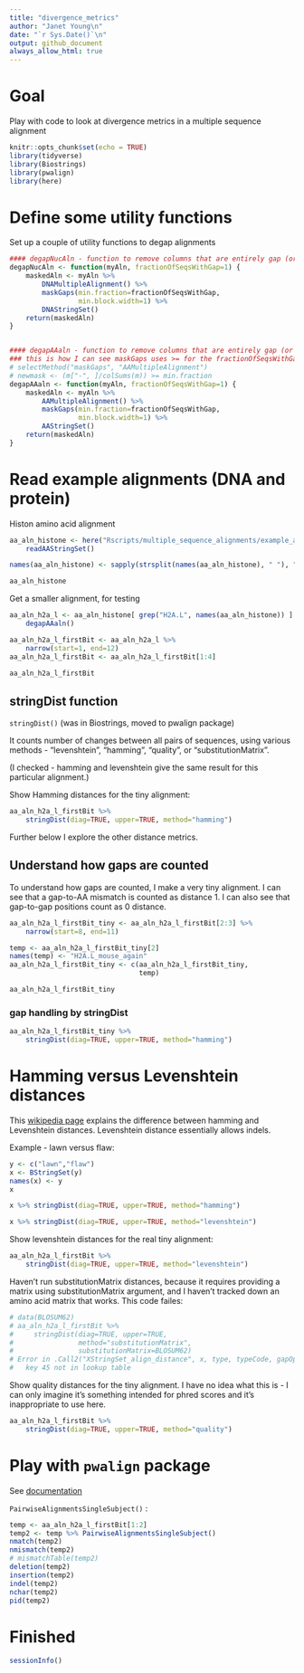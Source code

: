 ```yaml
---
title: "divergence_metrics"
author: "Janet Young\n"
date: "`r Sys.Date()`\n"
output: github_document
always_allow_html: true
---
```


# Goal 

Play with code to look at divergence metrics in a multiple sequence alignment 



```r
knitr::opts_chunk$set(echo = TRUE)
library(tidyverse)
library(Biostrings)
library(pwalign)
library(here)
```

# Define some utility functions

Set up a couple of utility functions to degap alignments

```r
#### degapNucAln - function to remove columns that are entirely gap (or can use fractionOfSeqsWithGap to relax requirements of how many seqs have gap)
degapNucAln <- function(myAln, fractionOfSeqsWithGap=1) {
    maskedAln <- myAln %>% 
        DNAMultipleAlignment() %>% 
        maskGaps(min.fraction=fractionOfSeqsWithGap, 
                 min.block.width=1) %>% 
        DNAStringSet()
    return(maskedAln)
}


#### degapAAaln - function to remove columns that are entirely gap (or can use fractionOfSeqsWithGap to relax requirements of how many seqs have gap)
### this is how I can see maskGaps uses >= for the fractionOfSeqsWithGap threshold:
# selectMethod("maskGaps", "AAMultipleAlignment")
# newmask <- (m["-", ]/colSums(m)) >= min.fraction
degapAAaln <- function(myAln, fractionOfSeqsWithGap=1) {
    maskedAln <- myAln %>% 
        AAMultipleAlignment() %>% 
        maskGaps(min.fraction=fractionOfSeqsWithGap, 
                 min.block.width=1) %>% 
        AAStringSet()
    return(maskedAln)
}
```

# Read example alignments (DNA and protein)

Histon amino acid alignment

```r
aa_aln_histone <- here("Rscripts/multiple_sequence_alignments/example_alignment_files/exampleProtAln_shortH2As_histoneFoldDomain.fa") %>% 
    readAAStringSet()

names(aa_aln_histone) <- sapply(strsplit(names(aa_aln_histone), " "), "[[", 1)

aa_aln_histone
```

Get a smaller alignment, for testing 


```r
aa_aln_h2a_l <- aa_aln_histone[ grep("H2A.L", names(aa_aln_histone)) ] %>% 
    degapAAaln()

aa_aln_h2a_l_firstBit <- aa_aln_h2a_l %>% 
    narrow(start=1, end=12)
aa_aln_h2a_l_firstBit <- aa_aln_h2a_l_firstBit[1:4]

aa_aln_h2a_l_firstBit
```
## stringDist function

`stringDist()` (was in Biostrings, moved to pwalign package) 

It counts number of changes between all pairs of sequences, using various methods - "levenshtein", "hamming", "quality", or "substitutionMatrix".

(I checked - hamming and levenshtein give the same result for this particular alignment.)

Show Hamming distances for the tiny alignment:

```r
aa_aln_h2a_l_firstBit %>% 
    stringDist(diag=TRUE, upper=TRUE, method="hamming")
```
Further below I explore the other distance metrics.

## Understand how gaps are counted

To understand how gaps are counted, I make a very tiny alignment. I can see that a gap-to-AA mismatch is counted as distance 1.   I can also see that gap-to-gap positions count as 0 distance.


```r
aa_aln_h2a_l_firstBit_tiny <- aa_aln_h2a_l_firstBit[2:3] %>% 
    narrow(start=8, end=11)

temp <- aa_aln_h2a_l_firstBit_tiny[2]
names(temp) <- "H2A.L_mouse_again"
aa_aln_h2a_l_firstBit_tiny <- c(aa_aln_h2a_l_firstBit_tiny,
                                temp)

aa_aln_h2a_l_firstBit_tiny
```

### gap handling by stringDist 

```r
aa_aln_h2a_l_firstBit_tiny %>% 
    stringDist(diag=TRUE, upper=TRUE, method="hamming")
```



# Hamming versus Levenshtein distances


This [wikipedia page](https://en.wikipedia.org/wiki/Levenshtein_distance) explains the difference between hamming and Levenshtein distances.  Levenshtein distance essentially allows indels.

Example - lawn versus flaw:
```r
y <- c("lawn","flaw")
x <- BStringSet(y)
names(x) <- y
x
```

```r
x %>% stringDist(diag=TRUE, upper=TRUE, method="hamming")
```


```r
x %>% stringDist(diag=TRUE, upper=TRUE, method="levenshtein")
```



Show levenshtein distances for the real tiny alignment:

```r
aa_aln_h2a_l_firstBit %>% 
    stringDist(diag=TRUE, upper=TRUE, method="levenshtein")
```


Haven't run substitutionMatrix distances, because it requires providing a matrix using substitutionMatrix argument, and I haven't tracked down an amino acid matrix that works. This code failes:

```r
# data(BLOSUM62)
# aa_aln_h2a_l_firstBit %>% 
#     stringDist(diag=TRUE, upper=TRUE, 
#                method="substitutionMatrix",
#                substitutionMatrix=BLOSUM62)
# Error in .Call2("XStringSet_align_distance", x, type, typeCode, gapOpening,  : 
#   key 45 not in lookup table
```


Show quality distances for the tiny alignment. I have no idea what this is - I can only imagine it's something intended for phred scores and it's inappropriate to use here.

```r
aa_aln_h2a_l_firstBit %>% 
    stringDist(diag=TRUE, upper=TRUE, method="quality")
```


# Play with `pwalign` package 

See [documentation](https://bioconductor.org/packages/release/bioc/vignettes/pwalign/inst/doc/PairwiseAlignments.pdf)

`PairwiseAlignmentsSingleSubject()` :

```r
temp <- aa_aln_h2a_l_firstBit[1:2]
temp2 <- temp %>% PairwiseAlignmentsSingleSubject()
nmatch(temp2)
nmismatch(temp2)
# mismatchTable(temp2)
deletion(temp2)
insertion(temp2)
indel(temp2)
nchar(temp2)
pid(temp2)
```



# Finished

```r
sessionInfo()
```



